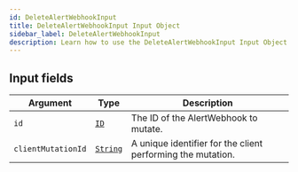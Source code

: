 ```yaml
---
id: DeleteAlertWebhookInput
title: DeleteAlertWebhookInput Input Object
sidebar_label: DeleteAlertWebhookInput
description: Learn how to use the DeleteAlertWebhookInput Input Object for Prismatic's API.
---
```


## Input fields

| Argument           | Type                                     | Description                                                 |
| ------------------ | ---------------------------------------- | ----------------------------------------------------------- |
| `id`               | [`ID`](api/schema/scalar/ID.mdx)         | The ID of the AlertWebhook to mutate.                       |
| `clientMutationId` | [`String`](api/schema/scalar/String.mdx) | A unique identifier for the client performing the mutation. |
